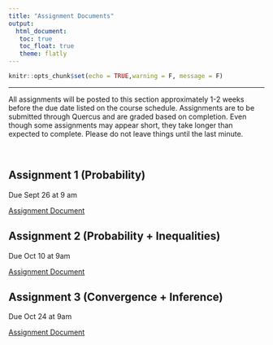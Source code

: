 ```yaml
---
title: "Assignment Documents"
output: 
  html_document:
   toc: true
   toc_float: true
   theme: flatly
---
```


```r
knitr::opts_chunk$set(echo = TRUE,warning = F, message = F)
```
******

All assignments will be posted to this section approximately 1-2 weeks before the due date listed on the course schedule.  Assignments are to be submitted through Quercus and are graded based on completion.  Even though some assignments may appear short, they take longer than expected to complete. Please do not leave things until the last minute. 

<br>

## Assignment 1 (Probability)

Due Sept 26 at 9 am

[Assignment Document](https://drive.google.com/file/d/1SbTpFmX9wfQfVI_jn2SbOuf1TDMEWXiC/view?usp=sharing)

<!-- [Assignment Solutions]() -->

## Assignment 2 (Probability + Inequalities)

Due Oct 10 at 9am

[Assignment Document](https://drive.google.com/file/d/1lhwYnQ7bWp5CtvXPL9i8pCXvkAWLjQLy/view?usp=sharing)

## Assignment 3 (Convergence + Inference)

Due Oct 24 at 9am

[Assignment Document](https://drive.google.com/file/d/1YgAGIRHs293r72Fleh_2jqo81K3RibJg/view?usp=sharing)